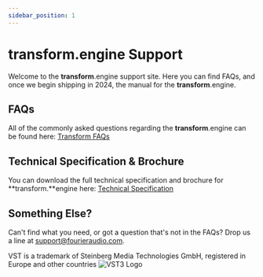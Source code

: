 ```yaml
---
sidebar_position: 1
---
```

# transform.engine Support

Welcome to the **transform**.engine support site. Here you can find FAQs, and once we begin shipping in 2024, the manual for the **transform**.engine.

## FAQs

All of the commonly asked questions regarding the **transform**.engine can be found here:
<a class="button button--lg button--primary" href="/docs/transform/faq">Transform FAQs</a>

## Technical Specification & Brochure

You can download the full technical specification and brochure for **transform.**engine here:
<a class="button button--lg button--primary" href="https://downloads.fourieraudio.com/documentation/transform/transform_engine_specification.pdf">Technical Specification</a>

## Something Else?

Can't find what you need, or got a question that's not in the FAQs? Drop us a line at [support@fourieraudio.com](mailto:support@fourieraudio.com).


VST is a trademark of Steinberg Media Technologies GmbH, registered in Europe and other countries
![VST3 Logo](/img/vst.png)
